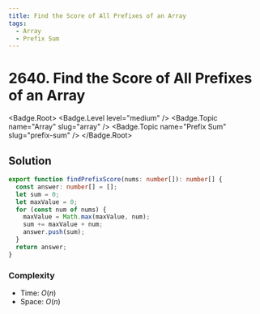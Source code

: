 ```yaml
---
title: Find the Score of All Prefixes of an Array
tags:
  - Array
  - Prefix Sum
---
```


# 2640. Find the Score of All Prefixes of an Array

<Badge.Root>
  <Badge.Level level="medium" />
  <Badge.Topic name="Array" slug="array" />
  <Badge.Topic name="Prefix Sum" slug="prefix-sum" />
</Badge.Root>

## Solution

```typescript filename="solution.ts" copy
export function findPrefixScore(nums: number[]): number[] {
  const answer: number[] = [];
  let sum = 0;
  let maxValue = 0;
  for (const num of nums) {
    maxValue = Math.max(maxValue, num);
    sum += maxValue + num;
    answer.push(sum);
  }
  return answer;
}
```

### Complexity

- Time: $O(n)$
- Space: $O(n)$

<ProblemLink
  codingSite="leetcode"
  href="https://leetcode.com/problems/find-the-score-of-all-prefixes-of-an-array"
  title="Find the Score of All Prefixes of an Array"
/>
